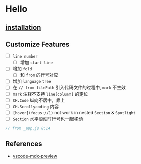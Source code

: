 # Hello

## [installation](https://codehike.org/docs/installation/nextjs)

## Customize Features

- [ ] `line number`
  - [ ] 增加 `start line`
- [ ] 增加 `fold`
  - [ ] 和 `from` 的行号对应
- [ ] 增加 `language` `tree`
- [ ] 在 `// from filePath` 引入代码文件的过程中, `mark` 不生效
- [ ] `mark` 注释不支持 `line[column]` 的定位
- [ ] `CH.Code` 纵向不居中，靠上
- [ ] `CH.Scrollycoding` 内容
- [ ] `[hover](focus://1)` not work in nested `Section` & `Spotlight`
- [ ] `Section` 水平滚动时行号也一起移动

```js _app.js
// from _app.js 8:14
```

## References

- [vscode-mdx-preview](./vscode-mdx-preview/start)
